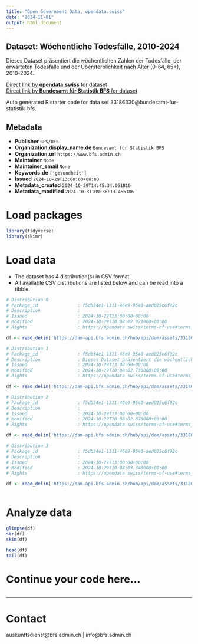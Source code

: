 ```yaml
---
title: "Open Government Data, opendata.swiss"
date: "2024-11-01"
output: html_document
---
```


## Dataset: Wöchentliche Todesfälle, 2010-2024

Dieses Dataset präsentiert die wöchentlichen Zahlen der Todesfälle, der erwarteten Todesfälle und der Übersterblichkeit nach Alter (0-64, 65+), 2010-2024.

[Direct link by **opendata.swiss** for dataset](https://opendata.swiss/de/dataset/wochentliche-todesfalle-2010-20241)<br>
[Direct link by **Bundesamt für Statistik BFS** for dataset](https://www.bfs.admin.ch/asset/de/ts-d-14.03.04.03-wr)

Auto generated R starter code for data set 33186330@bundesamt-fur-statistik-bfs.

## Metadata

- **Publisher** `BFS/OFS`
- **Organization.display_name.de** `Bundesamt für Statistik BFS`
- **Organization.url** `https://www.bfs.admin.ch`
- **Maintainer** `None`
- **Maintainer_email** `None`
- **Keywords.de** `['gesundheit']`
- **Issued** `2024-10-29T13:00:00+00:00`
- **Metadata_created** `2024-10-29T14:45:34.061810`
- **Metadata_modified** `2024-10-31T09:36:13.456186`


# Load packages

```r

library(tidyverse)
library(skimr)

```

# Load data

-   The dataset has 4 distribution(s) in CSV format.
-   All available CSV distributions are listed below and can be read into a tibble.

```r

# Distribution 0
# Package_id               : f5db34e1-1311-46e9-9540-aed025c6f92c
# Description              : 
# Issued                   : 2024-10-29T13:00:00+00:00
# Modified                 : 2024-10-29T10:08:02.971000+00:00
# Rights                   : https://opendata.swiss/terms-of-use#terms_by_ask

df <- read_delim('https://dam-api.bfs.admin.ch/hub/api/dam/assets/33186347/master')

# Distribution 1
# Package_id               : f5db34e1-1311-46e9-9540-aed025c6f92c
# Description              : Dieses Dataset präsentiert die wöchentlichen Zahlen der Todesfälle, der erwarteten Todesfälle und der Übersterblichkeit nach Alter (0-64, 65+), 2010-2024.
# Issued                   : 2024-10-29T13:00:00+00:00
# Modified                 : 2024-10-29T10:08:02.730000+00:00
# Rights                   : https://opendata.swiss/terms-of-use#terms_by_ask

df <- read_delim('https://dam-api.bfs.admin.ch/hub/api/dam/assets/33186344/master')

# Distribution 2
# Package_id               : f5db34e1-1311-46e9-9540-aed025c6f92c
# Description              : 
# Issued                   : 2024-10-29T13:00:00+00:00
# Modified                 : 2024-10-29T10:08:02.878000+00:00
# Rights                   : https://opendata.swiss/terms-of-use#terms_by_ask

df <- read_delim('https://dam-api.bfs.admin.ch/hub/api/dam/assets/33186349/master')

# Distribution 3
# Package_id               : f5db34e1-1311-46e9-9540-aed025c6f92c
# Description              : 
# Issued                   : 2024-10-29T13:00:00+00:00
# Modified                 : 2024-10-29T10:08:03.348000+00:00
# Rights                   : https://opendata.swiss/terms-of-use#terms_by_ask

df <- read_delim('https://dam-api.bfs.admin.ch/hub/api/dam/assets/33186348/master')



```

# Analyze data

```r

glimpse(df)
str(df)
skim(df)

head(df)
tail(df)

```

# Continue your code here...

```r

```

------------------------------------------------------------------------

# Contact

auskunftsdienst@bfs.admin.ch | info@bfs.admin.ch
